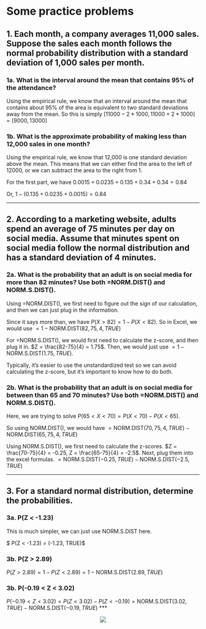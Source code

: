# Some practice problems

## 1. Each month, a company averages 11,000 sales. Suppose the sales each month follows the normal probability distribution with a standard deviation of 1,000 sales per month. 

### 1a. What is the interval around the mean that contains 95% of the attendance? 

Using the empirical rule, we know that an interval around the mean that contains
about 95% of the area is equivalent to two standard deviations away from the 
mean. So this is simply $[11000 - 2*1000, 11000+ 2*1000] = [9000, 13000]$

### 1b. What is the approximate probability of making less than 12,000 sales in one month?

Using the empirical rule, we know that 12,000 is one standard deviation above 
the mean. This means that we can either find the area to the left of 12000, or 
we can subtract the area to the right from 1. 

For the first part, we have $0.0015 + 0.0235 + 0.135 + 0.34 + 0.34 = 0.84$

Or, $1 - (0.135 + 0.0235 + 0.0015) = 0.84$

***

## 2. According to a marketing website, adults spend an average of 75 minutes per day on social media. Assume that minutes spent on social media follow the normal distribution and has a standard deviation of 4 minutes. 

### 2a. What is the probability that an adult is on social media for more than 82 minutes? Use both =NORM.DIST() and NORM.S.DIST().

Using =NORM.DIST(), we first need to figure out the sign of our calculation, and 
then we can just plug in the information.

Since it says more than, we have $P(X>82) = 1 - P(X<82)$. So in Excel, we would
use $=1-\text{NORM.DIST}(82, 75, 4, TRUE)$

For =NORM.S.DIST(), we would first need to calculate the z-score, and then plug
it in. $Z = \frac{82-75}{4} = 1.75$. Then, we would just use $=1-\text{NORM.S.DIST}(1.75, TRUE)$.

Typically, it's easier to use the unstandardized test so we can avoid calculating
the z-score, but it's important to know how to do both.

### 2b. What is the probability that an adult is on social media for between than 65 and 70 minutes? Use both =NORM.DIST() and NORM.S.DIST().

Here, we are trying to solve $P(65<X<70) = P(X<70) - P(X<65)$.

So using NORM.DIST(), we would have $=\text{NORM.DIST}(70, 75, 4, TRUE) - \text{NORM.DIST}(65, 75, 4, TRUE)$

Using NORM.S.DIST(), we first need to calculate the z-scores.
$Z = \frac{70-75}{4} = -0.25, Z = \frac{65-75}{4} = -2.5$. Next, plug them into
the excel formulas. $=\text{NORM.S.DIST}(-0.25, TRUE) - \text{NORM.S.DIST}(-2.5, TRUE)$

***

## 3. For a standard normal distribution, determine the probabilities.

### 3a. P(Z < -1.23)

This is much simpler, we can just use NORM.S.DIST here.

$ P(Z < -1.23) = \text{NORM.S.DIST}(-1.23, TRUE)$

### 3b. P(Z > 2.89)

$P(Z > 2.89) = 1 - P(Z < 2.89)= 1 - \text{NORM.S.DIST}(2.89, TRUE)$

### 3b. P(-0.19 < Z < 3.02)
$P(-0.19 < Z < 3.02)= P(Z < 3.02)- P(Z < -0.19) = \text{NORM.S.DIST}(3.02, TRUE) - \text{NORM.S.DIST}(-0.19, TRUE)$
***

<center>  
![](www/curve.png)
</center>